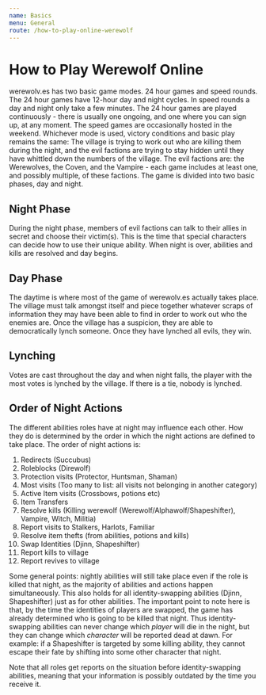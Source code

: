 ```yaml
---
name: Basics
menu: General
route: /how-to-play-online-werewolf
---
```


# How to Play Werewolf Online

werewolv.es has two basic game modes. 24 hour games and speed rounds. The 24 hour games have 12-hour day and night cycles. In speed rounds a day and night only take a few minutes. The 24 hour games are played continuously - there is usually one ongoing, and one where you can sign up, at any moment. The speed games are occasionally hosted in the weekend. Whichever mode is used, victory conditions and basic play remains the same: The village is trying to work out who are killing them during the night, and the evil factions are trying to stay hidden until they have whittled down the numbers of the village. The evil factions are: the Werewolves, the Coven, and the Vampire - each game includes at least one, and possibly multiple, of these factions. The game is divided into two basic phases, day and night.

## Night Phase

During the night phase, members of evil factions can talk to their allies in secret and choose their victim(s). This is the time that special characters can decide how to use their unique ability. When night is over, abilities and kills are resolved and day begins.

## Day Phase

The daytime is where most of the game of werewolv.es actually takes place. The village must talk amongst itself and piece together whatever scraps of information they may have been able to find in order to work out who the enemies are. Once the village has a suspicion, they are able to democratically lynch someone. Once they have lynched all evils, they win.

## Lynching

Votes are cast throughout the day and when night falls, the player with the most votes is lynched by the village. If there is a tie, nobody is lynched.

## Order of Night Actions

The different abilities roles have at night may influence each other. How they do is determined by the order in which the night actions are defined to take place. The order of night actions is:

1. Redirects (Succubus)
2. Roleblocks (Direwolf)
3. Protection visits (Protector, Huntsman, Shaman)
4. Most visits (Too many to list: all visits not belonging in another category)
5. Active Item visits (Crossbows, potions etc)
6. Item Transfers
7. Resolve kills (Killing werewolf (Werewolf/Alphawolf/Shapeshifter), Vampire, Witch, Militia)
8. Report visits to Stalkers, Harlots, Familiar
9. Resolve item thefts (from abilities, potions and kills)
10. Swap Identities (Djinn, Shapeshifter)
11. Report kills to village
12. Report revives to village

Some general points: nightly abilities will still take place even if the role is killed that night, as the majority of abilities and actions happen simultaneously. This also holds for all identity-swapping abilities (Djinn, Shapeshifter) just as for other abilities. The important point to note here is that, by the time the identities of players are swapped, the game has already determined who is going to be killed that night. Thus identity-swapping abilities can never change which _player_ will die in the night, but they can change which _character_ will be reported dead at dawn. For example: if a Shapeshifter is targeted by some killing ability, they cannot escape their fate by shifting into some other character that night.

Note that all roles get reports on the situation before identity-swapping abilities, meaning that your information is possibly outdated by the time you receive it.
